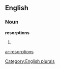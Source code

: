 ==English==

===Noun===
'''resorptions'''

# {{plural of|[[resorption]]}}

[[Category:English plurals]]

[[ar:resorptions]]